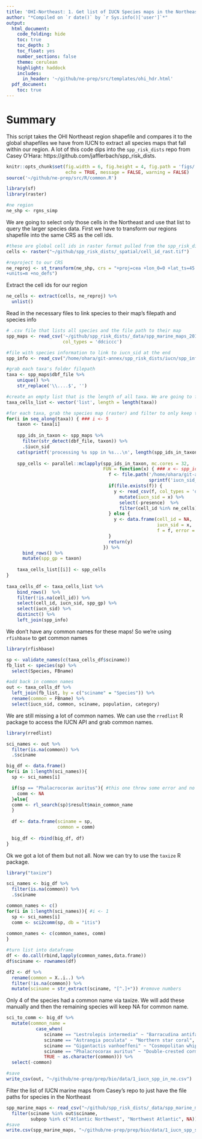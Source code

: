 ```yaml
---
title: 'OHI-Northeast: 1. Get list of IUCN Species maps in the Northeast'
author: "*Compiled on `r date()` by `r Sys.info()['user']`*"
output: 
  html_document:
    code_folding: hide
    toc: true
    toc_depth: 3
    toc_float: yes
    number_sections: false
    theme: cerulean
    highlight: haddock
    includes: 
      in_header: '~/github/ne-prep/src/templates/ohi_hdr.html'
  pdf_document:
    toc: true
---
```


# Summary

This script takes the OHI Northeast region shapefile and compares it to the global shapefiles we have from IUCN to extract all species maps that fall within our region. A lot of this code dips into the `spp_risk_dists` repo from Casey O'Hara: https://github.com/jafflerbach/spp_risk_dists.
```r
knitr::opts_chunk$set(fig.width = 6, fig.height = 4, fig.path = 'figs/',
                      echo = TRUE, message = FALSE, warning = FALSE)
source('~/github/ne-prep/src/R/common.R')

library(sf)
library(raster)

#ne region
ne_shp <- rgns_simp
```


We are going to select only those cells in the Northeast and use that list to query the larger species data. First we have to transform our regions shapefile into the same CRS as the cell ids.

```r
#these are global cell ids in raster format pulled from the spp_risk_dists dataset.
cells <- raster("~/github/spp_risk_dists/_spatial/cell_id_rast.tif")

#reproject to our CRS
ne_reproj <- st_transform(ne_shp, crs = "+proj=cea +lon_0=0 +lat_ts=45 +x_0=0 +y_0=0 +ellps=WGS84
+units=m +no_defs")
```

Extract the cell ids for our region
```r
ne_cells <- extract(cells, ne_reproj) %>%
  unlist()
```

Read in the necessary files to link species to their map's filepath and species info
```r
# .csv file that lists all species and the file path to their map
spp_maps <- read_csv('~/github/spp_risk_dists/_data/spp_marine_maps_2018-1.csv',
                     col_types = 'ddciccc')

#file with species information to link to iucn_sid at the end
spp_info <- read_csv("/home/ohara/git-annex/spp_risk_dists/iucn/spp_info_from_api_2018-1.csv")
```

```r
#grab each taxa's folder filepath
taxa <- spp_maps$dbf_file %>%
    unique() %>%
    str_replace('\\....$', '')

#create an empty list that is the length of all taxa. We are going to fill this list  
taxa_cells_list <- vector('list', length = length(taxa))

#for each taxa, grab the species map (raster) and filter to only keep those cells in the northeast.
for(i in seq_along(taxa)) { ### i <- 5
    taxon <- taxa[i]
    
    spp_ids_in_taxon <- spp_maps %>%
      filter(str_detect(dbf_file, taxon)) %>%
      .$iucn_sid
    cat(sprintf('processing %s spp in %s...\n', length(spp_ids_in_taxon), taxon))
    
    spp_cells <- parallel::mclapply(spp_ids_in_taxon, mc.cores = 32,
                                    FUN = function(x) { ### x <- spp_ids_in_taxon[1]
                                      f <- file.path('/home/ohara/git-annex/spp_risk_dists/spp_rasters',
                                                     sprintf('iucn_sid_%s.csv', x))
                                      if(file.exists(f)) {
                                        y <- read_csv(f, col_types = 'di') %>%
                                          mutate(iucn_sid = x) %>%
                                          select(-presence)  %>%
                                          filter(cell_id %in% ne_cells)
                                      } else {
                                        y <- data.frame(cell_id = NA,
                                                        iucn_sid = x, 
                                                        f = f, error = 'file not found')
                                      }
                                      return(y)
                                    }) %>%
      bind_rows() %>%
      mutate(spp_gp = taxon)
    
    taxa_cells_list[[i]] <- spp_cells
}
  
taxa_cells_df <- taxa_cells_list %>%
    bind_rows()  %>%
    filter(!is.na(cell_id)) %>%
    select(cell_id, iucn_sid, spp_gp) %>%
    select(iucn_sid) %>%
    distinct() %>%
    left_join(spp_info)
```

We don't have any common names for these maps! So we're using `rfishbase` to get common names

```r
library(rfishbase)

sp <- validate_names(c(taxa_cells_df$sciname))  
fb_list <- species(sp) %>%
  select(Species, FBname)

#add back in common names
out <- taxa_cells_df %>%
  left_join(fb_list, by = c("sciname" = "Species")) %>%
  rename(common = FBname) %>%
  select(iucn_sid, common, sciname, population, category)
```

We are still missing a lot of common names. We can use the `rredlist` R package to access the IUCN API and grab common names.

```r
library(rredlist)

sci_names <- out %>%
  filter(is.na(common)) %>%
  .$sciname

big_df <- data.frame()
for(i in 1:length(sci_names)){
  sp <- sci_names[i]

  if(sp == "Phalacrocorax auritus"){ #this one threw some error and no $result was returned from rl_search
    comm <- NA
  }else{
  comm <- rl_search(sp)$result$main_common_name
  }
  
  df <- data.frame(sciname = sp,
                   common = comm)
  
  big_df <- rbind(big_df, df)
}

```

Ok we got a lot of them but not all. Now we can try to use the `taxize` R package.
```r
library("taxize")

sci_names <- big_df %>%
  filter(is.na(common)) %>%
  .$sciname

common_names <- c()
for(i in 1:length(sci_names)){ #i <- 1
  sp <- sci_names[i]
  comm <- sci2comm(sp, db = "itis")
  
common_names <- c(common_names, comm)
}

#turn list into dataframe
df <- do.call(rbind,lapply(common_names,data.frame))
df$sciname <- rownames(df)

df2 <- df %>%
  rename(common = X..i..) %>%
  filter(!is.na(common)) %>%
  mutate(sciname = str_extract(sciname, "[^.]+")) #remove numbers
```

Only 4 of the species had a common name via taxize. We will add these manually and then the remaining species will keep NA for common name.

```r
sci_to_comm <- big_df %>%
  mutate(common_name = 
           case_when(
              sciname == "Lestrolepis intermedia" ~ "Barracudina antifaz",
              sciname == "Astrangia poculata" ~ "Northern star coral",
              sciname == "Gigantactis vanhoeffeni" ~ "Cosmopolitan whipnose",
              sciname == "Phalacrocorax auritus" ~ "Double-crested cormorant",
              TRUE ~ as.character(common))) %>%
  select(-common)
```


```r
#save
write_csv(out, "~/github/ne-prep/prep/bio/data/1_iucn_spp_in_ne.csv")
```

Filter the list of IUCN marine maps from Casey's repo to just have the file paths for species in the Northeast
```r
spp_marine_maps <- read_csv("~/github/spp_risk_dists/_data/spp_marine_maps_2018-1.csv") %>%
  filter(sciname %in% out$sciname,
         subpop %in% c("Atlantic Northwest", "Northwest Atlantic", NA)) #all other subpops that have regions are not in the Northeast so remove here
#save
write.csv(spp_marine_maps, "~/github/ne-prep/prep/bio/data/1_iucn_spp_shp_filepaths.csv")
```

